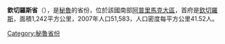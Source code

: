 '''欽切羅斯省'''（{{lang-es|Provincia de Chincheros}}），是[[秘魯|秘魯]]的省份，位於該國南部[[阿普里馬克大區|阿普里馬克大區]]，首府是[[欽切羅斯|欽切羅斯]]，面積1,242平方公里，2007年人口51,583，人口密度每平方公里41.52人。

{{coord|13|31|22|S|73|43|42|W|type:adm2nd_source:itwiki|display=title}}

{{Peru-geo-stub}}
{{秘魯省份|state=collapsed}}
[[Category:秘魯省份|Category:秘魯省份]]
